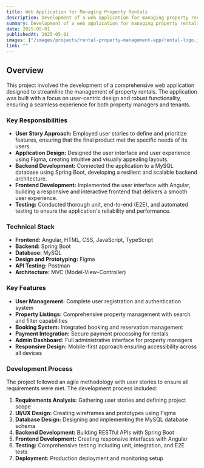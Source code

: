 ```yaml
---
title: Web Application for Managing Property Rentals
description: Development of a web application for managing property rentals, using a user story approach, Figma for design, Spring Boot for the backend, and Angular for the frontend.
summary: Development of a web application for managing property rentals, using a user story approach, Figma for design, Spring Boot for the backend, and Angular for the frontend.
date: 2025-05-01
publishedAt: 2025-05-01
images: ["/images/projects/rental-property-management-app/rental-logo.jpg"]
link: ""
---
```


## Overview

This project involved the development of a comprehensive web application designed to streamline the management of property rentals. The application was built with a focus on user-centric design and robust functionality, ensuring a seamless experience for both property managers and tenants.

### Key Responsibilities

- **User Story Approach:** Employed user stories to define and prioritize features, ensuring that the final product met the specific needs of its users.
- **Application Design:** Designed the user interface and user experience using Figma, creating intuitive and visually appealing layouts.
- **Backend Development:** Connected the application to a MySQL database using Spring Boot, developing a resilient and scalable backend architecture.
- **Frontend Development:** Implemented the user interface with Angular, building a responsive and interactive frontend that delivers a smooth user experience.
- **Testing:** Conducted thorough unit, end-to-end (E2E), and automated testing to ensure the application's reliability and performance.

### Technical Stack

- **Frontend:** Angular, HTML, CSS, JavaScript, TypeScript
- **Backend:** Spring Boot
- **Database:** MySQL
- **Design and Prototyping:** Figma
- **API Testing:** Postman
- **Architecture:** MVC (Model-View-Controller)

### Key Features

- **User Management:** Complete user registration and authentication system
- **Property Listings:** Comprehensive property management with search and filter capabilities
- **Booking System:** Integrated booking and reservation management
- **Payment Integration:** Secure payment processing for rentals
- **Admin Dashboard:** Full administrative interface for property managers
- **Responsive Design:** Mobile-first approach ensuring accessibility across all devices

### Development Process

The project followed an agile methodology with user stories to ensure all requirements were met. The development process included:

1. **Requirements Analysis:** Gathering user stories and defining project scope
2. **UI/UX Design:** Creating wireframes and prototypes using Figma
3. **Database Design:** Designing and implementing the MySQL database schema
4. **Backend Development:** Building RESTful APIs with Spring Boot
5. **Frontend Development:** Creating responsive interfaces with Angular
6. **Testing:** Comprehensive testing including unit, integration, and E2E tests
7. **Deployment:** Production deployment and monitoring setup
